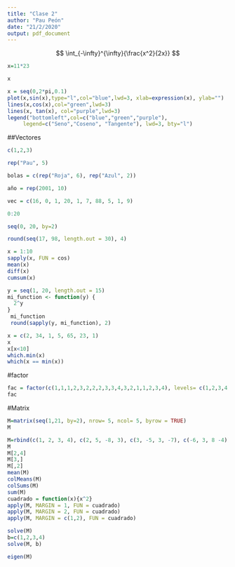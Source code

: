 ```yaml
---
title: "Clase 2"
author: "Pau Peón"
date: "21/2/2020"
output: pdf_document
---
```


$$
\int_{-\infty}^{\infty}{\frac{x^2}{2x}}
$$
```r


x=11*23

x

```



```r

x = seq(0,2*pi,0.1)
plot(x,sin(x),type="l",col="blue",lwd=3, xlab=expression(x), ylab="")
lines(x,cos(x),col="green",lwd=3)
lines(x, tan(x), col="purple",lwd=3)
legend("bottomleft",col=c("blue","green","purple"),
     legend=c("Seno","Coseno", "Tangente"), lwd=3, bty="l")

```

##Vectores

```r
c(1,2,3)
```

```r
rep("Pau", 5)
```

```r
bolas = c(rep("Roja", 6), rep("Azul", 2))

```
```r
año = rep(2001, 10)
```
```r
vec = c(16, 0, 1, 20, 1, 7, 88, 5, 1, 9)
```
```r
0:20
```
```r
seq(0, 20, by=2)
```
```r
round(seq(17, 98, length.out = 30), 4)
```
```r
x = 1:10
sapply(x, FUN = cos)
mean(x)
diff(x)
cumsum(x)
```
```r
y = seq(1, 20, length.out = 15)
mi_function <- function(y) {
  2^y
}
 mi_function
 round(sapply(y, mi_function), 2)
```
```r
x = c(2, 34, 1, 5, 65, 23, 1)
x
x[x<10]
which.min(x)
which(x == min(x))

```
#factor

```r
fac = factor(c(1,1,1,2,3,2,2,2,3,3,4,3,2,1,1,2,3,4), levels= c(1,2,3,4), labels=c("Sus","Apr","Not","Exc"))
fac
```

#Matrix

```r
M=matrix(seq(1,21, by=2), nrow= 5, ncol= 5, byrow = TRUE)
M
```
```r
M=rbind(c(1, 2, 3, 4), c(2, 5, -8, 3), c(3, -5, 3, -7), c(-6, 3, 8 -4))
M
M[2,4]
M[3,]
M[,2]
mean(M)
colMeans(M)
colSums(M)
sum(M)
cuadrado = function(x){x^2}
apply(M, MARGIN = 1, FUN = cuadrado)
apply(M, MARGIN = 2, FUN = cuadrado)
apply(M, MARGIN = c(1,2), FUN = cuadrado)

solve(M)
b=c(1,2,3,4)
solve(M, b)

eigen(M)
```















